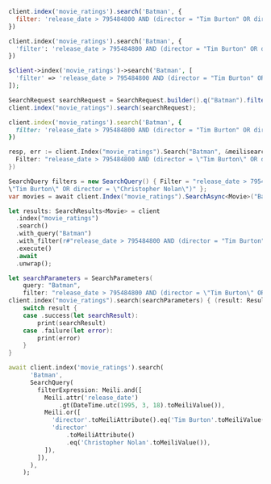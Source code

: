 <CodeGroup>

```javascript JS
client.index('movie_ratings').search('Batman', {
  filter: 'release_date > 795484800 AND (director = "Tim Burton" OR director = "Christopher Nolan")'
})
```

```python Python
client.index('movie_ratings').search('Batman', {
  'filter': 'release_date > 795484800 AND (director = "Tim Burton" OR director = "Christopher Nolan")'
})
```

```php PHP
$client->index('movie_ratings')->search('Batman', [
  'filter' => 'release_date > 795484800 AND (director = "Tim Burton" OR director = "Christopher Nolan")'
]);
```

```java Java
SearchRequest searchRequest = SearchRequest.builder().q("Batman").filter(new String[] {"release_date > 795484800 AND (director = \"Tim Burton\" OR director = \"Christopher Nolan\")"}).build();
client.index("movie_ratings").search(searchRequest);
```

```ruby Ruby
client.index('movie_ratings').search('Batman', {
  filter: 'release_date > 795484800 AND (director = "Tim Burton" OR director = "Christopher Nolan")'
})
```

```go Go
resp, err := client.Index("movie_ratings").Search("Batman", &meilisearch.SearchRequest{
  Filter: "release_date > 795484800 AND (director = \"Tim Burton\" OR director = \"Christopher Nolan\")",
})
```

```csharp C#
SearchQuery filters = new SearchQuery() { Filter = "release_date > 795484800 AND (director =
\"Tim Burton\" OR director = \"Christopher Nolan\")" };
var movies = await client.Index("movie_ratings").SearchAsync<Movie>("Batman", filters);
```

```rust Rust
let results: SearchResults<Movie> = client
  .index("movie_ratings")
  .search()
  .with_query("Batman")
  .with_filter(r#"release_date > 795484800 AND (director = "Tim Burton" OR director = "Christopher Nolan")"#)
  .execute()
  .await
  .unwrap();
```

```swift Swift
let searchParameters = SearchParameters(
    query: "Batman",
    filter: "release_date > 795484800 AND (director = \"Tim Burton\" OR director = \"Christopher Nolan\"")
client.index("movie_ratings").search(searchParameters) { (result: Result<Searchable<Movie>, Swift.Error>) in
    switch result {
    case .success(let searchResult):
        print(searchResult)
    case .failure(let error):
        print(error)
    }
}
```

```dart Dart
await client.index('movie_ratings').search(
      'Batman',
      SearchQuery(
        filterExpression: Meili.and([
          Meili.attr('release_date')
              .gt(DateTime.utc(1995, 3, 18).toMeiliValue()),
          Meili.or([
            'director'.toMeiliAttribute().eq('Tim Burton'.toMeiliValue()),
            'director'
                .toMeiliAttribute()
                .eq('Christopher Nolan'.toMeiliValue()),
          ]),
        ]),
      ),
    );
```
</CodeGroup>